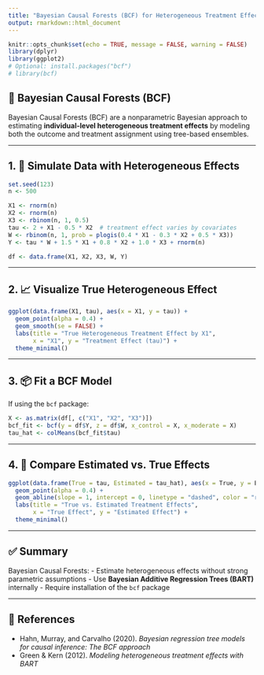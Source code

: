 ```yaml
---
title: "Bayesian Causal Forests (BCF) for Heterogeneous Treatment Effects"
output: rmarkdown::html_document
---
```


```r
knitr::opts_chunk$set(echo = TRUE, message = FALSE, warning = FALSE)
library(dplyr)
library(ggplot2)
# Optional: install.packages("bcf")
# library(bcf)
```

## 🌲 Bayesian Causal Forests (BCF)

Bayesian Causal Forests (BCF) are a nonparametric Bayesian approach to estimating **individual-level heterogeneous treatment effects** by modeling both the outcome and treatment assignment using tree-based ensembles.

---

## 1. 🧪 Simulate Data with Heterogeneous Effects

```r
set.seed(123)
n <- 500

X1 <- rnorm(n)
X2 <- rnorm(n)
X3 <- rbinom(n, 1, 0.5)
tau <- 2 + X1 - 0.5 * X2  # treatment effect varies by covariates
W <- rbinom(n, 1, prob = plogis(0.4 * X1 - 0.3 * X2 + 0.5 * X3))
Y <- tau * W + 1.5 * X1 + 0.8 * X2 + 1.0 * X3 + rnorm(n)

df <- data.frame(X1, X2, X3, W, Y)
```

---

## 2. 📈 Visualize True Heterogeneous Effect

```r
ggplot(data.frame(X1, tau), aes(x = X1, y = tau)) +
  geom_point(alpha = 0.4) +
  geom_smooth(se = FALSE) +
  labs(title = "True Heterogeneous Treatment Effect by X1",
       x = "X1", y = "Treatment Effect (tau)") +
  theme_minimal()
```

---

## 3. 📦 Fit a BCF Model

If using the `bcf` package:

```r
X <- as.matrix(df[, c("X1", "X2", "X3")])
bcf_fit <- bcf(y = df$Y, z = df$W, x_control = X, x_moderate = X)
tau_hat <- colMeans(bcf_fit$tau)
```

---

## 4. 🧪 Compare Estimated vs. True Effects

```r
ggplot(data.frame(True = tau, Estimated = tau_hat), aes(x = True, y = Estimated)) +
  geom_point(alpha = 0.4) +
  geom_abline(slope = 1, intercept = 0, linetype = "dashed", color = "red") +
  labs(title = "True vs. Estimated Treatment Effects",
       x = "True Effect", y = "Estimated Effect") +
  theme_minimal()
```

---

## ✅ Summary

Bayesian Causal Forests:
- Estimate heterogeneous effects without strong parametric assumptions
- Use **Bayesian Additive Regression Trees (BART)** internally
- Require installation of the `bcf` package

---

## 📖 References

- Hahn, Murray, and Carvalho (2020). *Bayesian regression tree models for causal inference: The BCF approach*
- Green & Kern (2012). *Modeling heterogeneous treatment effects with BART*